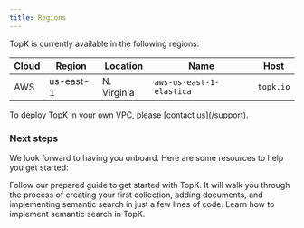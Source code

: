 ```yaml
---
title: Regions
---
```


TopK is currently available in the following regions:

| Cloud | Region | Location | Name | Host |
|-------|---------|-----------|-----|-----|
| AWS | us-east-1 | N. Virginia | `aws-us-east-1-elastica` | `topk.io` |

<Info>
  To deploy TopK in your own VPC, please [contact us](/support).
</Info>

### Next steps

We look forward to having you onboard. Here are some resources to help you get started:

<CardGroup cols={2}>
  <Card title="Quickstart (5m)" icon="pen-to-square" href="/quickstart">
    Follow our prepared guide to get started with TopK. It will walk you through
    the process of creating your first collection, adding documents, and implementing
    semantic search in just a few lines of code.
  </Card>
  <Card title="Semantic Search" icon="magnifying-glass" href="/concepts/semantic-search">
    Learn how to implement semantic search in TopK.
  </Card>
</CardGroup>

